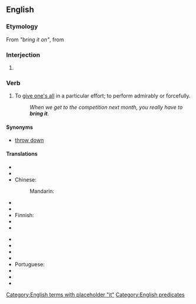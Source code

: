 ==English==

===Etymology===
From ''"bring it on"'', from {{term|bring on}}

===Interjection===
{{en-interj}}

# {{US|emphatic}} {{non-gloss definition|Used to respond affirmatively and aggressively to a challenge by issuing one in return.}}

===Verb===
{{en-verb|inf=to [[bring]] [[it]]|brings it|bringing it|brought it}}

# {{intransitive|informal}} To [[give one's all]] in a particular effort; to perform admirably or forcefully.
#: ''When we get to the competition next month, you really have to '''bring it'''.''

====Synonyms====
* [[throw down]]

====Translations====
{{trans-top|to apply maximum effort to an effort}}
* {{trreq|ar}}
* {{trreq|hy}} 
* Chinese:
*: Mandarin: {{t|zh|放手一搏|sc=Hani}}
* {{trreq|cs}}
* {{trreq|nl}}
* Finnish: {{t-|fi|antaa kaikkensa}}
* {{trreq|fr}}
* {{trreq|de}}
{{trans-mid}}
* {{trreq|hi}}
* {{trreq|it}}
* {{trreq|ja}}
* {{trreq|ko}}
* Portuguese: {{t|pt|dar o máximo de si}}
* {{trreq|ru}}
* {{trreq|es}}
* {{trreq|vi}}
{{trans-bottom}}
[[Category:English terms with placeholder "it"]]
[[Category:English predicates]]